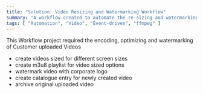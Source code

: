 ```yaml
---
title: "Solution: Video Resizing and Watermarking Workflow"
summary: "A workflow created to automate the re-sizing and watermarking of user submitted videos."
tags: [ "Automation", "Video", "Event-driven", "ffmpeg" ]
---
```


This Workflow project required the encoding, optimizing and watermarking of Customer uploaded Videos

- create videos sized for different screen sizes
- create m3u8 playlist for video sized options
- watermark video with corporate logo
- create catalogue entry for newly created video
- archive original uploaded video